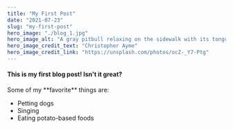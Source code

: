 ```yaml
---
title: "My First Post"
date: "2021-07-23"
slug: "my-first-post"
hero_image: "./blog_1.jpg"
hero_image_alt: "A gray pitbull relaxing on the sidewalk with its tongue hanging out"
hero_image_credit_text: "Christopher Ayme"
hero_image_credit_link: "https://unsplash.com/photos/ocZ-_Y7-Ptg"
---
```


#### This is my first blog post! Isn't it great?

<p>Some of my **favorite** things are:</p>

* Petting dogs
* Singing
* Eating potato-based foods